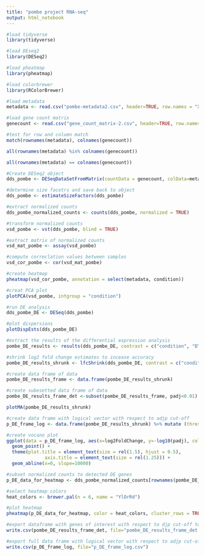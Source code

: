 ---
title: "pombe project RNA-seq"
output: html_notebook
---


```{r}
#load tidyverse
library(tidyverse)

#load DEseq2
library(DESeq2)

#load pheatmap
library(pheatmap)

#load colorbrewer
library(RColorBrewer)

```

```{r}
#load metadata
metadata <- read.csv("pombe-metadata2.csv", header=TRUE, row.names = "X")

#load gene count matrix
genecount <- read.csv("gene_count_matrix-2.csv", header=TRUE, row.names = "gene_id")

```

```{r}
#test for row and column match
match(rownames(metadata), colnames(genecount))

all(rownames(metadata) %in% colnames(genecount))

all(rownames(metadata) == colnames(genecount))

```

```{r}
#Create DESeq2 object
dds_pombe <- DESeqDataSetFromMatrix(countData = genecount, colData=metadata, design = ~ condition)
```

```{r}
#determine size facotrs and save back to object
dds_pombe <- estimateSizeFactors(dds_pombe)
```

```{r}
#extract normalized counts
dds_pombe_normalized_counts <- counts(dds_pombe, normalized = TRUE)
```

```{r}
#transform normalized counts
vsd_pombe <- vst(dds_pombe, blind = TRUE)

#extract matrix of normalized counts
vsd_mat_pombe <- assay(vsd_pombe)

#compute correclation values between samples
vsd_cor_pombe <- cor(vsd_mat_pombe)

#create heatmap
pheatmap(vsd_cor_pombe, annotation = select(metadata, condition))

```

```{r}
#creat PCA plot
plotPCA(vsd_pombe, intgroup = "condition")

```

```{r}
#run DE analysis
dds_pombe_DE <- DESeq(dds_pombe)

#plot dispersions
plotDispEsts(dds_pombe_DE)
```

```{r}
#extract the results of the differential expression analysis
pombe_DE_results <- results(dds_pombe_DE, contrast = c("condition", "DTT", "untreated"), alpha = 0.01)

```

```{r}
#shrink log2 fold change estimates to incease accuracy
pombe_DE_results_shrunk <- lfcShrink(dds_pombe_DE, contrast = c("condition", "DTT", "untreated"), res=pombe_DE_results)
```

```{r}
#create data frame of data
pombe_DE_results_frame <- data.frame(pombe_DE_results_shrunk)

#create subesetted data frame of data
pombe_DE_results_frame_det <-subset(pombe_DE_results_frame, padj<0.01)

```

```{r}
plotMA(pombe_DE_results_shrunk)
```

```{r}
#create data frame with logical vector with respect to adjp cut-off
p_DE_frame_log <- data.frame(pombe_DE_results_shrunk) %>% mutate (threshold = padj < 0.01)
```

```{r}
#create vocano plot
ggplot(data = p_DE_frame_log, aes(x=log2FoldChange, y=-log10(padj), color=threshold)) +
  geom_point() +
  theme(plot.title = element_text(size = rel(1.5), hjust = 0.5), 
              axis.title = element_text(size = rel(1.25))) +
  geom_abline(x=0, slope=10000)

```

```{r}
#subset normalized counts to detected DE genes
p_DE_data_for_heatmap <- dds_pombe_normalized_counts[rownames(pombe_DE_results_frame_det),]

#select heatmap colors
heat_colors <- brewer.pal(n = 6, name = "YlOrRd")

#plot heatmap
pheatmap(p_DE_data_for_heatmap, color = heat_colors, cluster_rows = TRUE, show_rownames = FALSE, annotation = select(metadata, condition), scale = "row")

```

```{r}
#export dataframe with genes of interest with respect to djp cut-off to a csv file
write.csv(pombe_DE_results_frame_det, file="pombe_DE_results_frame_det.csv")

#export full data frame with logical vector with respect to adjp cut-off to a csv file
write.csv(p_DE_frame_log, file="p_DE_frame_log.csv")

```


